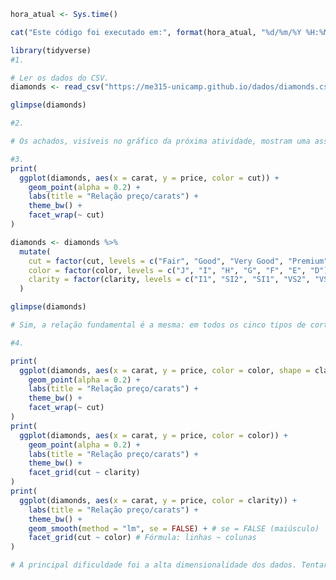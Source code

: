 ```{r}
hora_atual <- Sys.time()

cat("Este código foi executado em:", format(hora_atual, "%d/%m/%Y %H:%M:%S"), "\n")

library(tidyverse)
#1.

# Ler os dados do CSV.
diamonds <- read_csv("https://me315-unicamp.github.io/dados/diamonds.csv.gz")

glimpse(diamonds)

#2.

# Os achados, visíveis no gráfico da próxima atividade, mostram uma associação positiva e não linear entre o peso (carat) e o preço (price). Fica claro que à medida que o peso do diamante aumenta, seu preço cresce de forma exponencial. A principal ação tomada para garantir a qualidade do gráfico foi lidar com a imensa sobreposição de pontos , já que o conjunto de dados é grande. Para isso, foi utilizada a transparência (alpha = 0.2) nos pontos. Esta ação permite visualizar melhor as áreas de maior densidade de diamantes, revelando que a maioria dos diamantes se concentra na faixa de baixo peso e baixo preço.

#3.
print(
  ggplot(diamonds, aes(x = carat, y = price, color = cut)) + 
    geom_point(alpha = 0.2) + 
    labs(title = "Relação preço/carats") + 
    theme_bw() +
    facet_wrap(~ cut) 
)

diamonds <- diamonds %>%
  mutate(
    cut = factor(cut, levels = c("Fair", "Good", "Very Good", "Premium", "Ideal")),
    color = factor(color, levels = c("J", "I", "H", "G", "F", "E", "D")),
    clarity = factor(clarity, levels = c("I1", "SI2", "SI1", "VS2", "VS1", "VVS2", "VVS1", "IF"))
  )

glimpse(diamonds)

# Sim, a relação fundamental é a mesma: em todos os cinco tipos de corte, existe uma associação positiva forte onde diamantes mais pesados (carat) são mais caros (price). A visualização demonstra isso eficientemente ao usar facet_wrap(~ cut). Esta técnica cria um "pequeno múltiplo" para cada tipo de corte, permitindo uma comparação lado a lado. A conclusão é que, embora o corte seja uma variável de qualidade importante, a relação exponencial entre peso e preço é uma característica universal que persiste em todos os grupos de corte, do "Fair" (Justo) ao "Ideal".

#4.

print(
  ggplot(diamonds, aes(x = carat, y = price, color = color, shape = clarity)) + 
    geom_point(alpha = 0.2) + 
    labs(title = "Relação preço/carats") +
    theme_bw() +
    facet_wrap(~ cut)
)
print(
  ggplot(diamonds, aes(x = carat, y = price, color = color)) + 
    geom_point(alpha = 0.2) + 
    labs(title = "Relação preço/carats") +
    theme_bw() +
    facet_grid(cut ~ clarity)
)
print(
  ggplot(diamonds, aes(x = carat, y = price, color = clarity)) + 
    labs(title = "Relação preço/carats") +
    theme_bw() +
    geom_smooth(method = "lm", se = FALSE) + # se = FALSE (maiúsculo)
    facet_grid(cut ~ color) # Fórmula: linhas ~ colunas
)

# A principal dificuldade foi a alta dimensionalidade dos dados. Tentar mostrar a relação entre duas variáveis numéricas (carat, price) e três categóricas (cut, color, clarity) simultaneamente é um desafio, pois cria centenas de subgrupos (5 cortes $\times$ 7 cores $\times$ 8 clarezas = 280 combinações). Tentar plotar todos os pontos individuais resultaria em um gráfico ilegível e sobrecarregado.A solução encontrada foi dupla: (1) em vez de pontos, foram plotadas apenas as linhas de tendência (geom_smooth) para resumir a relação em cada subgrupo. (2) Foi usada uma grade de facetas facet_grid(cut ~ color), que organiza os cortes nas linhas e as cores nas colunas. A terceira variável categórica, clarity, foi mapeada à estética color (cor da linha). Sim, a relação entre preço e peso é fundamentalmente a mesma para todas as configurações de diamante. O gráfico de grade mostra que em todos os painéis, as linhas de tendência são inclinadas para cima, confirmando a relação positiva. Mais do que isso, o gráfico nos permite ver que, dentro de qualquer painel, as linhas para clareza melhor estão quase sempre acima das linhas para clareza pior. Isso prova que, mantendo os outros fatores constantes, diamantes de melhor qualidade são, de fato, mais caros.

```

